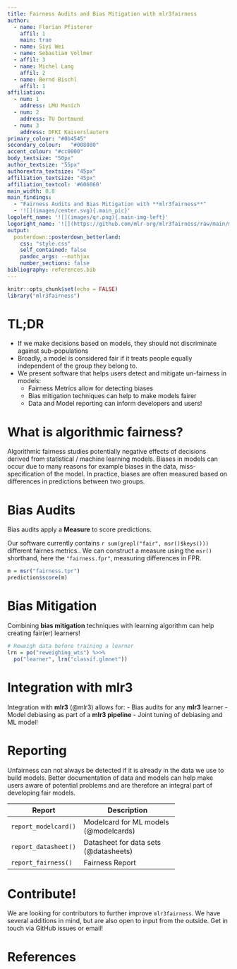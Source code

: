 ```yaml
---
title: Fairness Audits and Bias Mitigation with mlr3fairness
author:
  - name: Florian Pfisterer
    affil: 1
    main: true
  - name: Siyi Wei
  - name: Sebastian Vollmer
  - affil: 3
  - name: Michel Lang
    affil: 2
  - name: Bernd Bischl
    affil: 1
affiliation:
  - num: 1
    address: LMU Munich
  - num: 2
    address: TU Dortmund
  - num: 3
    address: DFKI Kaiserslautern
primary_colour:	"#0b4545"
secondary_colour:	"#008080"
accent_colour: "#cc0000"
body_textsize: "50px"
author_textsize: "55px"
authorextra_textsize: "45px"
affiliation_textsize: "45px"
affiliation_textcol: '#606060'
main_width: 0.8
main_findings:
  - "Fairness Audits and Bias Mitigation with **mlr3fairness**"
  - '![](images/center.svg){.main_pic}'
logoleft_name: '![](images/qr.png){.main-img-left}'
logoright_name: '![](https://github.com/mlr-org/mlr3fairness/raw/main/man/figures/scale_mlr3.png){.main-img-right}'
output: 
  posterdown::posterdown_betterland:
    css: "style.css"
    self_contained: false
    pandoc_args: --mathjax
    number_sections: false
bibliography: references.bib
---
```


```r
knitr::opts_chunk$set(echo = FALSE)
library("mlr3fairness")
```
<link rel="stylesheet" href="style.css" type="text/css" />

# TL;DR

- If we make decisions based on models, they should not discriminate against sub-populations 
- Broadly, a model is considered fair if it treats people equally independent of the group they belong to.
- We present software that helps users detect and mitigate un-fairness in models:
  - Fairness Metrics allow for detecting biases
  - Bias mitigation techniques can help to make models fairer
  - Data and Model reporting can inform developers and users!

# What is algorithmic fairness?

Algorithmic fairness studies potentially negative effects of decisions derived from statistical / machine learning models.
Biases in models can occur due to many reasons for example biases in the data, miss-specification of the model.
In practice, biases are often measured based on differences in predictions between two groups.

# Bias Audits

Bias audits apply a **Measure** to score predictions.

Our software currently contains `r sum(grepl("fair", msr()$keys()))` different fairnes metrics..
We can construct a measure using the `msr()` shorthand, here the `"fairness.fpr"`, measuring differences in FPR.

```r
m = msr("fairness.tpr")
prediction$score(m)
```

# Bias Mitigation

Combining **bias mitigation** techniques with learning algorithm can help 
creating fair(er) learners!


```r
# Reweigh data before training a learner
lrn = po("reweighing_wts") %>>% 
  po("learner", lrn("classif.glmnet"))
```

# Integration with mlr3 

Integration with **mlr3** (@mlr3) allows for:
- Bias audits for any **mlr3** learner
- Model debiasing as part of a **mlr3 pipeline**
- Joint tuning of debiasing and ML model!

# Reporting

Unfairness can not always be detected if it is already in the data we use to build models.
Better documentation of data and models can help make users aware of potential problems
and are therefore an integral part of developing fair models.


| Report             |  Description             |
|--------------------|--------------------------|
| `report_modelcard()` | Modelcard for ML models <br> (@modelcards)         |
| `report_datasheet()` | Datasheet for data sets <br> (@datasheets)         |
| `report_fairness()`  | Fairness Report                                    |


# Contribute!

We are looking for contributors to further improve `mlr3fairness`.
We have several additions in mind, but are also open to input from the outside.
Get in touch via GitHub issues or email!

# References
